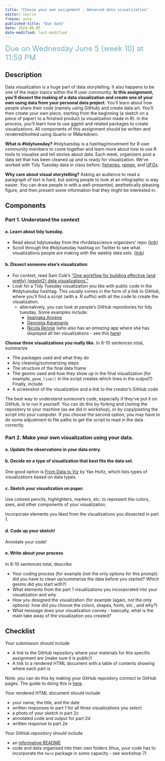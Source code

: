 ```yaml
---
title: "Choose your own assignment - Advanced data visualization"
editor: source
freeze: auto
published-title: "Due date"
date: 2024-06-05
date-modified: last-modified
---
```


[Due on Wednesday June 5 (week 10) at 11:59 PM]{style="color: #79ACBD; font-size: 24px;"}

## Description

Data visualization is a huge part of data storytelling. It also happens to be one of the major topics within the R user community. **In this assignment, you’ll dissect the making of a data visualization and create one of your own using data from your personal data project.** You’ll learn about how people share their code (namely using GitHub) and create data art. You’ll then create your own piece, starting from the beginning (a sketch on a piece of paper) to a finished product (a visualization made in R). In the process, you’ll learn how to use ggplot and related packages to create visualizations. All components of this assignment should be written and rendered/knitted using Quarto or RMarkdown.

**What is #tidytuesday?** #tidytuesday is a hashtag/movement for R user community members to come together and learn more about how to use R tools to visualize and tell stories about data. Each week, organizers post a data set that has been cleaned up and is ready for visualization. We've worked with Tidy Tuesday data in class before: [fisheries](https://github.com/rfordatascience/tidytuesday/blob/master/data/2021/2021-10-12/readme.md), [ramen](https://github.com/rfordatascience/tidytuesday/tree/master/data/2019/2019-06-04), and [UFOs](https://github.com/rfordatascience/tidytuesday/blob/master/data/2023/2023-06-20/readme.md).  

**Why care about visual storytelling?** Asking an audience to read a paragraph of text is hard, but asking people to look at an infographic is way easier. You can draw people in with a well-presented, aesthetically pleasing figure, and then present some information that they might be interested in.

## Components

### Part 1. Understand the context

#### a. Learn about tidy tuesday.

- Read about tidytuesday from the rfordatascience organizers’ repo ([link](https://github.com/rfordatascience/tidytuesday))  
- Scroll through the #tidytuesday hashtag on Twitter to see what visualizations people are making with the weekly data sets. ([link](https://twitter.com/search?q=tidytuesday&src=typed_query))  

#### b. Dissect someone else's visualization  

- For context, read Sam Csik’s [“One workflow for building effective (and pretty) {ggplot2} data visualizations.”](https://ucsb-meds.github.io/ggplot2-workflow/)  
- Look for a Tidy Tuesday visualization you like with public code in the #tidytuesday hashtag. This usually comes in the form of a link to GitHub, where you’ll find a script (with a .R suffix) with all the code to create the visualization.  
  - alternatively, you can look at people's GitHub repositories for tidy tuesday. Some examples include:  
    - [Ijeamaka Anyene](https://github.com/Ijeamakaanyene/tidytuesday)  
    - [Georgios Karamanis](https://github.com/gkaramanis/tidytuesday)  
    - [Nicola Rennie](https://github.com/nrennie/tidytuesday/tree/main) (who also has an _amazing_ app where she has displayed all her visualizations - see this [here](https://nrennie.rbind.io/tidytuesday-shiny-app/))  

**Choose three visualizations you really like.** In 8-10 sentences total, summarize   

- The packages used and what they do   
- Any cleaning/summarizing steps  
- The structure of the final data frame    
- The geoms used and how they show up in the final visualization (for example, `geom_line()` in the script creates which lines in the output?)    
		Finally, include  
- A screenshot of the visualization and a link to the creator’s GitHub code    

:::{.callout-tip}
The best way to understand someone’s code, especially if they’ve put it on GitHub, is to run it yourself. You can do this by forking and cloning the repository to your machine (as we did in workshop), or by copy/pasting the script into your computer. If you choose the second option, you may have to do some adjustment to file paths to get the script to read in the data correctly.
:::

### Part 2. Make your own visualization using your data.

#### a. Update the observations in your data entry.

#### b. Decide on a type of visualization that best fits the data set. 

One good option is [From Data to Viz](https://www.data-to-viz.com/) by Yan Holtz, which lists types of visualizations based on data types.

#### c. Sketch your visualization on paper. 

Use colored pencils, highlighters, markers, etc. to represent the colors, axes, and other components of your visualization.  

Incorporate elements you liked from the visualizations you dissected in part 1.  

#### d. Code up your sketch!

Annotate your code!

#### e. Write about your process

In 8-10 sentences total, describe  

- Your coding process (for example (not the only options for this prompt): did you have to clean up/summarize the data before you started? Which geoms did you start with?)  
- What elements from the part 1 visualizations you incorporated into your visualization and why  
- How you designed the visualization (for example (again, not the only options): how did you choose the colors, shapes, fonts, etc., and why?)  
- What message does your visualization convey - basically, what is the main take away of the visualization you created?  

## Checklist

Your submission should include 

- A link to the GitHub repository where your materials for this specific assignment are (make sure it is public!)  
- A link to a rendered HTML document with a table of contents showing where each part is

:::{.callout-note}
Note: you can do this by making your GitHub repository connect to GitHub pages. The guide to doing this is [here](https://spring-2024.envs-193ds.com/sresources/using-github#using-github-pages-to-display-rendered-.html-output).
:::

Your rendered HTML document should include  

- your name, the title, and the date  
- written responses to part 1 for all three visualizations you select  
- a photo of your sketch in part 2c  
- annotated code and output for part 2d  
- written response to part 2e  

Your GitHub repository should include  

- an [informative README](https://spring-2024.envs-193ds.com/resources/writing-a-readme)  
- code and data organized into their own folders (thus, your code has to incorporate the `here` package in some capacity - see workshop 7)  


